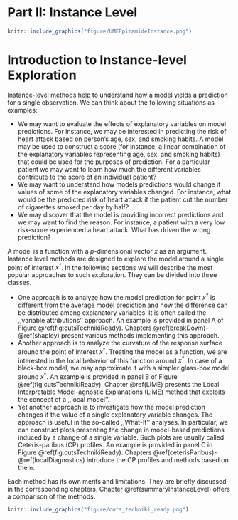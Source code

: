 # Part II: Instance Level {-}

```r
knitr::include_graphics("figure/UMEPpiramideInstance.png")
```

# Introduction to Instance-level Exploration {#InstanceLevelExploration}


Instance-level methods help to understand how a model yields a prediction for a single observation. We can think about the following situations as examples:

- We may want to evaluate the effects of explanatory variables on model predictions. For instance, we may be interested in predicting the risk of heart attack based on person's age, sex, and smoking habits. A model may be used to construct a score (for instance, a linear combination of the explanatory variables representing  age, sex, and smoking habits) that could be used for the purposes of prediction. For a particular patient we may want to learn how much the different variables contribute to the score of an individual patient?
- We may want to understand how models predictions would change if values of some of the explanatory variables changed. For instance, what would be the predicted risk of heart attack if the patient cut the number of cigarettes smoked per day by half? 
- We may discover that the model is providing incorrect predictions and we may want to find the reason. For instance, a patient with a very low risk-score experienced a heart attack. What has driven the wrong prediction?

A model is a function with a $p$-dimensional vector $x$ as an argument. Instance level methods are designed to explore the model around a single point of interest $x^*$. In the following sections we will describe the most popular approaches to such exploration. They can be divided into three classes. 

* One approach is to analyze how the model prediction for point $x^*$ is different from the average model prediction and how the difference can be distributed among explanatory variables. It is often called the ,,variable attributions'' approach. An example is provided in panel A of Figure \@ref(fig:cutsTechnikiReady). Chapters \@ref(breakDown)-\@ref(shapley) present various methods implementing this approach. 
* Another approach is to analyze the curvature of the response surface around the point of interest $x^*$. Treating the model as a function, we are interested in the local behavior of this function around $x^*$. In case of a black-box model, we may approximate it with a simpler glass-box model around $x^*$. An example is provided in panel B of Figure \@ref(fig:cutsTechnikiReady). Chapter \@ref(LIME) presents the Local Interpretable Model-agnostic Explanations (LIME) method that exploits the concept of a ,,local model''. 
* Yet another approach is to investigate how the model prediction changes if the value of a single explanatory variable  changes. The approach is useful in the so-called ,,What-If'' analyses. In particular, we can construct plots presenting the change in model-based predictions induced by a change of a single variable. Such plots are usually called Ceteris-paribus (CP) profiles. An example is provided in panel C in Figure \@ref(fig:cutsTechnikiReady). Chapters \@ref(ceterisParibus)-\@ref(localDiagnostics) introduce the CP profiles and methods based on them.  

Each method has its own merits and limitations. They are briefly discussed in the corresponding chapters. Chapter \@ref(summaryInstanceLevel) offers a comparison of the methods.

```r
knitr::include_graphics("figure/cuts_techniki_ready.png")
```


